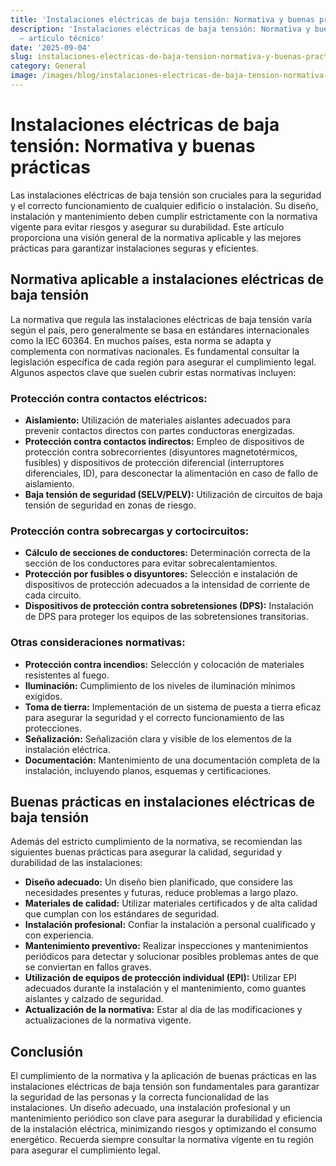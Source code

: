 ```yaml
---
title: 'Instalaciones eléctricas de baja tensión: Normativa y buenas prácticas'
description: 'Instalaciones eléctricas de baja tensión: Normativa y buenas prácticas
  — artículo técnico'
date: '2025-09-04'
slug: instalaciones-electricas-de-baja-tension-normativa-y-buenas-practicas
category: General
image: /images/blog/instalaciones-electricas-de-baja-tension-normativa-y-buenas-practicas/instalaciones-electricas-de-baja-tension-normativa-y-buenas-practicas-hero-001.webp
---
```


# Instalaciones eléctricas de baja tensión: Normativa y buenas prácticas

Las instalaciones eléctricas de baja tensión son cruciales para la seguridad y el correcto funcionamiento de cualquier edificio o instalación.  Su diseño, instalación y mantenimiento deben cumplir estrictamente con la normativa vigente para evitar riesgos y asegurar su durabilidad. Este artículo proporciona una visión general de la normativa aplicable y las mejores prácticas para garantizar instalaciones seguras y eficientes.

## Normativa aplicable a instalaciones eléctricas de baja tensión

La normativa que regula las instalaciones eléctricas de baja tensión varía según el país, pero generalmente se basa en estándares internacionales como la IEC 60364. En muchos países, esta norma se adapta y complementa con normativas nacionales.  Es fundamental consultar la legislación específica de cada región para asegurar el cumplimiento legal.  Algunos aspectos clave que suelen cubrir estas normativas incluyen:

### Protección contra contactos eléctricos:

* **Aislamiento:**  Utilización de materiales aislantes adecuados para prevenir contactos directos con partes conductoras energizadas.
* **Protección contra contactos indirectos:**  Empleo de dispositivos de protección contra sobrecorrientes (disyuntores magnetotérmicos, fusibles) y dispositivos de protección diferencial (interruptores diferenciales, ID), para desconectar la alimentación en caso de fallo de aislamiento.
* **Baja tensión de seguridad (SELV/PELV):**  Utilización de circuitos de baja tensión de seguridad en zonas de riesgo.

### Protección contra sobrecargas y cortocircuitos:

* **Cálculo de secciones de conductores:**  Determinación correcta de la sección de los conductores para evitar sobrecalentamientos.
* **Protección por fusibles o disyuntores:**  Selección e instalación de dispositivos de protección adecuados a la intensidad de corriente de cada circuito.
* **Dispositivos de protección contra sobretensiones (DPS):**  Instalación de DPS para proteger los equipos de las sobretensiones transitorias.

### Otras consideraciones normativas:

* **Protección contra incendios:**  Selección y colocación de materiales resistentes al fuego.
* **Iluminación:**  Cumplimiento de los niveles de iluminación mínimos exigidos.
* **Toma de tierra:**  Implementación de un sistema de puesta a tierra eficaz para asegurar la seguridad y el correcto funcionamiento de las protecciones.
* **Señalización:**  Señalización clara y visible de los elementos de la instalación eléctrica.
* **Documentación:**  Mantenimiento de una documentación completa de la instalación, incluyendo planos, esquemas y certificaciones.


## Buenas prácticas en instalaciones eléctricas de baja tensión

Además del estricto cumplimiento de la normativa, se recomiendan las siguientes buenas prácticas para asegurar la calidad, seguridad y durabilidad de las instalaciones:

* **Diseño adecuado:**  Un diseño bien planificado, que considere las necesidades presentes y futuras, reduce problemas a largo plazo.
* **Materiales de calidad:**  Utilizar materiales certificados y de alta calidad que cumplan con los estándares de seguridad.
* **Instalación profesional:**  Confiar la instalación a personal cualificado y con experiencia.
* **Mantenimiento preventivo:**  Realizar inspecciones y mantenimientos periódicos para detectar y solucionar posibles problemas antes de que se conviertan en fallos graves.
* **Utilización de equipos de protección individual (EPI):**  Utilizar EPI adecuados durante la instalación y el mantenimiento, como guantes aislantes y calzado de seguridad.
* **Actualización de la normativa:**  Estar al día de las modificaciones y actualizaciones de la normativa vigente.

## Conclusión

El cumplimiento de la normativa y la aplicación de buenas prácticas en las instalaciones eléctricas de baja tensión son fundamentales para garantizar la seguridad de las personas y la correcta funcionalidad de las instalaciones.  Un diseño adecuado, una instalación profesional y un mantenimiento periódico son clave para asegurar la durabilidad y eficiencia de la instalación eléctrica, minimizando riesgos y optimizando el consumo energético.  Recuerda siempre consultar la normativa vigente en tu región para asegurar el cumplimiento legal.
